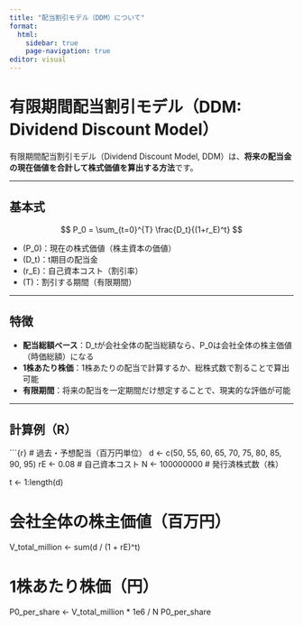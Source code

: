 ---
title: "配当割引モデル（DDM）について"
format: 
  html:
    sidebar: true
    page-navigation: true
editor: visual
---

# 有限期間配当割引モデル（DDM: Dividend Discount Model）

有限期間配当割引モデル（Dividend Discount Model, DDM）は、**将来の配当金の現在価値を合計して株式価値を算出する方法**です。

------------------------------------------------------------------------

## 基本式

$$ P_0 = \sum_{t=0}^{T} \frac{D_t}{(1+r_E)^t} $$

-   (P_0)：現在の株式価値（株主資本の価値）\
-   (D_t)：t期目の配当金\
-   (r_E)：自己資本コスト（割引率）\
-   (T)：割引する期間（有限期間）

------------------------------------------------------------------------

## 特徴

-   **配当総額ベース**：D_tが会社全体の配当総額なら、P_0は会社全体の株主価値（時価総額）になる\
-   **1株あたり株価**：1株あたりの配当で計算するか、総株式数で割ることで算出可能\
-   **有限期間**：将来の配当を一定期間だけ想定することで、現実的な評価が可能

------------------------------------------------------------------------

## 計算例（R）

\`\`\`{r} \# 過去・予想配当（百万円単位） d \<- c(50, 55, 60, 65, 70, 75, 80, 85, 90, 95) rE \<- 0.08 \# 自己資本コスト N \<- 100000000 \# 発行済株式数（株）

t \<- 1:length(d)

# 会社全体の株主価値（百万円）

V_total_million \<- sum(d / (1 + rE)\^t)

# 1株あたり株価（円）

P0_per_share \<- V_total_million \* 1e6 / N P0_per_share
